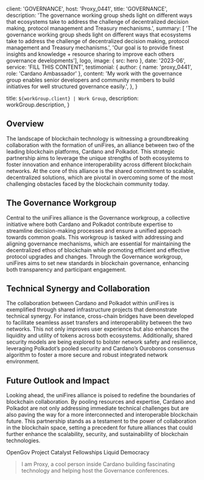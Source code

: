 
client: 'GOVERNANCE',
host: 'Proxy_0441',
title: 'GOVERNANCE',
description:
'The governance working group sheds light on different ways that ecosystems take to address the challenge of decentralized decision making, protocol management and Treasury mechanisms.',
summary: [
'The governance working group sheds light on different ways that ecosystems take to address the challenge of decentralized decision making, protocol management and Treasury mechanisms.',
'Our goal is to provide finest insights and knowledge + resource sharing to improve each others governance developments'],
logo,
image: { src: hero },
date: '2023-06',
service: 'FILL THIS CONTENT',
testimonial: {
author: { name: 'proxy_0441', role: 'Cardano Ambassador' },
content:
'My work with the governance group enables senior developers and community members to build initiatives for well structured governance easily.',
},
}

title: `${workGroup.client} | Work Group`,
description: workGroup.description,
}

## Overview

The landscape of blockchain technology is witnessing a groundbreaking collaboration with the formation of uniFires, an alliance between two of the leading blockchain platforms, Cardano and Polkadot. This strategic partnership aims to leverage the unique strengths of both ecosystems to foster innovation and enhance interoperability across different blockchain networks. At the core of this alliance is the shared commitment to scalable, decentralized solutions, which are pivotal in overcoming some of the most challenging obstacles faced by the blockchain community today.

## The Governance Workgroup

Central to the uniFires alliance is the Governance workgroup, a collective initiative where both Cardano and Polkadot contribute expertise to streamline decision-making processes and ensure a unified approach towards common goals. This workgroup is tasked with addressing and aligning governance mechanisms, which are essential for maintaining the decentralized ethos of blockchain while promoting efficient and effective protocol upgrades and changes. Through the Governance workgroup, uniFires aims to set new standards in blockchain governance, enhancing both transparency and participant engagement.

## Technical Synergy and Collaboration

The collaboration between Cardano and Polkadot within uniFires is exemplified through shared infrastructure projects that demonstrate technical synergy. For instance, cross-chain bridges have been developed to facilitate seamless asset transfers and interoperability between the two networks. This not only improves user experience but also enhances the liquidity and utility of tokens across both ecosystems. Additionally, shared security models are being explored to bolster network safety and resilience, leveraging Polkadot’s pooled security and Cardano’s Ouroboros consensus algorithm to foster a more secure and robust integrated network environment.

## Future Outlook and Impact

Looking ahead, the uniFires alliance is poised to redefine the boundaries of blockchain collaboration. By pooling resources and expertise, Cardano and Polkadot are not only addressing immediate technical challenges but are also paving the way for a more interconnected and interoperable blockchain future. This partnership stands as a testament to the power of collaboration in the blockchain space, setting a precedent for future alliances that could further enhance the scalability, security, and sustainability of blockchain technologies.

<TagList>
  <TagListItem>OpenGov</TagListItem>
  <TagListItem>Project Catalyst</TagListItem>
  <TagListItem>Fellowships</TagListItem>
  <TagListItem>Liquid Democracy</TagListItem>
</TagList>

<Blockquote
  author={{ name: 'proxy_0441', role: 'Cardano Ambassador' }}
  image={{ src: headshot }}
>
  I am Proxy, a cool person inside Cardano building fascinating technology and helping host the Governance conferences.
</Blockquote>
